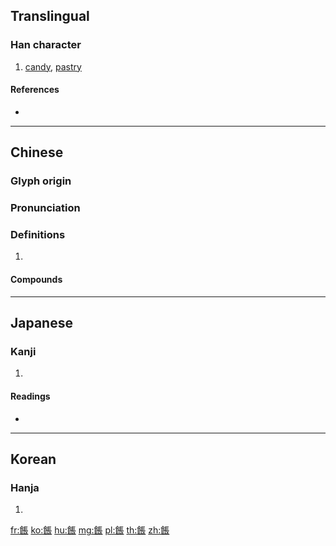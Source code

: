 {{character info/new}}
==Translingual==

===Han character===
{{Han char|rn=184|rad=食|as=08|sn=17|four=|canj=OISMV}}

# [[candy]], [[pastry]]

====References====
* {{Han ref|kx=1422.080|dkj=44232|dj=1947.270|hdz=74458.020|uh=9926|ud=39206}}

----

==Chinese==
{{zh-forms|s=𫗠}}

===Glyph origin===
{{Han etym}}

===Pronunciation===
{{zh-pron
|m=zhāng
|mc=y
|oc=y
|cat=
}}

===Definitions===
{{zh-hanzi}}

# {{rfdef|zh}}

====Compounds====
{{zh-der|餦餭}}

----

==Japanese==

===Kanji===
{{ja-kanji|grade=|rs=食08}}

# {{defn|lang=ja|sort=食08}}

====Readings====
* {{ja-readings|on=[[ちょう]] (chō)|kun=[[あめ]] (ame), [[もち]] (mochi)}}

----

==Korean==

===Hanja===
{{ko-hanja|hangeul=장|eumhun=|rv=jang|mr=chang|y=cang}}

# {{defn|lang=ko|sort=食08}}

[[fr:餦]]
[[ko:餦]]
[[hu:餦]]
[[mg:餦]]
[[pl:餦]]
[[th:餦]]
[[zh:餦]]